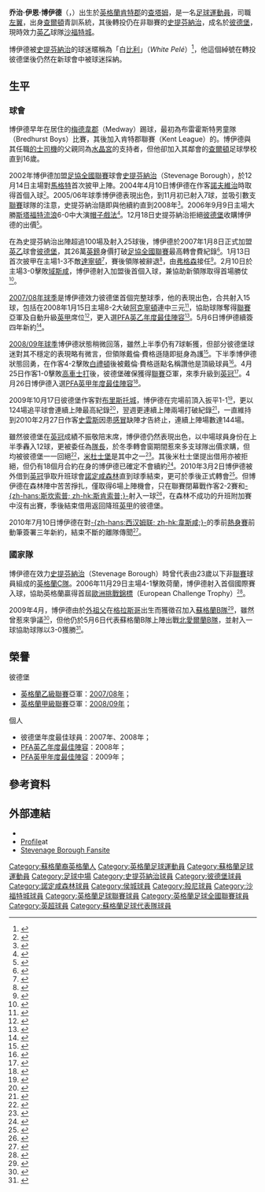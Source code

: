 {{noteTA|G1=足球|G2=FAcup|G3=EPL
|T=zh-hans:乔治·博伊德; zh-hk:佐治·保特;
|1=zh-hans:乔治·博伊德; zh-hk:佐治·保特;
|2=zh-hans:乔治·伊恩·博伊德; zh-hk:佐治·伊恩·保特;
|3=zh-hans:博伊德; zh-hk:保特;
|4=zh-hans:出租车; zh-hk:的士;
|5=zh-hans:弗格森; zh-hk:費格遜;
}}
{{Football player infobox 
|          playername = 乔治·博伊德<br />''George Boyd''
| image          = George Boyd (24736526425) (cropped).jpg
| image_size     = 200
|            fullname = George Ian Boyd
|            nickname = ''Boydie''
|              height = {{height|ft=6|in=1}}
|         dateofbirth = {{birth date and age|1985|10|2|df=yes}}
|         cityofbirth = [[查塔姆_(肯特郡)|查塔姆]]
|      countryofbirth = [[英格蘭|英格蘭]]
| currentclub    = [[沙福特城足球會|沙福特城]]
| clubnumber     = 14
|            position = [[中場#翼鋒|翼鋒]]、[[前鋒_(足球)|前鋒]]
| youthyears1    = 1996–2001 | youthclubs1   =   [[查尔顿竞技足球俱乐部|查爾頓]]
| youthyears2    = 2001–2002 | youthclubs2   =   [[史提芬納治足球會|史提芬納治]]
| years1         = 2002–2007 | clubs1        =   [[史提芬納治足球會|史提芬納治]]                | caps1 = 110 | goals1 = 23
| years2         = 2007–2013 | clubs2        =   [[彼得伯勒联足球俱乐部|彼德堡]]    | caps2 = 263 | goals2 = 64
| years3         = 2010      | clubs3        = → [[诺丁汉森林足球俱乐部|諾定咸森林]] (外借) | caps3 = 6   | goals3 = 1
| years4         = 2013      | clubs4        = → [[赫尔城足球俱乐部|侯城]] (外借)               | caps4 = 13  | goals4 = 4
| years5         = 2013–2014 | clubs5        =   [[赫尔城足球俱乐部|侯城]]                      | caps5 = 30  | goals5 = 2
| years6         = 2014–2017 | clubs6        =   [[伯恩利足球俱乐部|般尼]]                            | caps6 = 115 | goals6 = 12
| years7         = 2017–2019 | clubs7        =   [[谢周三足球俱乐部|錫周三]]    | caps7 = 40  | goals7 = 3
| years8         = 2019–2020     | clubs8        =   [[彼得伯勒联足球俱乐部|彼德堡]]    | caps8=  22   | goals8=  0
| years9         = 2020–
| clubs9         = [[沙福特城足球會|沙福特城]]
|caps9           = 1
|goals9          = 0
| nationalyears1 = 2005–2006 | nationalteam1 = [[英格蘭足球代表丙隊|英格蘭C隊]]
| nationalcaps1  = 6         | nationalgoals1= 1
| nationalyears2 = 2009      | nationalteam2 = [[蘇格蘭足球代表乙隊|蘇格蘭B隊]]| nationalcaps2 = 1 | nationalgoals2 = 1
| nationalyears3 = 2013–2014 | nationalteam3 = [[蘇格蘭足球代表隊|蘇格蘭]]    | nationalcaps3 = 2 | nationalgoals3 = 0
|            pcupdate = 2019年4月9日 20:56 (UTC)
|            ntupdate = 2014年9月1日 10:56 (UTC)
}}

'''乔治·伊恩·博伊德'''（{{lang-en|'''George Ian Boyd'''}}，{{bd|1985年|10月2日|catidx=Boyd, George}}）出生於[[英格蘭|英格蘭]][[肯特郡|肯特郡]]的[[查塔姆|查塔姆]]，是一名[[足球|足球]][[運動員|運動員]]，司職[[中場#翼鋒|左翼]]，出身[[查尔顿竞技足球俱乐部|查爾頓]]青訓系統，其後轉投仍在非聯賽的[[保罗夫史提芬足球俱乐部|史提芬納治]]，成名於[[彼得伯勒联足球俱乐部|彼德堡]]，現時效力[[英格蘭足球乙級聯賽|英乙]]球隊[[沙福特城足球會|沙福特城]]。

博伊德被[[保罗夫史提芬足球俱乐部|史提芬納治]]的球迷暱稱為「白[[比利|比利]]」（''White Pelé''）<ref>{{cite news |language=en |url=http://www.telegraph.co.uk/sport/football/leagues/premierleague/tottenham/6930616/Tottenham-manager-Harry-Redknapp-considering-move-for-Peterborough-duo.html |title=Tottenham manager Harry Redknapp considering move for Peterborough duo |publisher=''telegraph.co.uk'' |date=2010-01-04 |accessdate=2010-02-25 |archive-date=2010-01-08 |archive-url=https://web.archive.org/web/20100108015149/http://www.telegraph.co.uk/sport/football/leagues/premierleague/tottenham/6930616/Tottenham-manager-Harry-Redknapp-considering-move-for-Peterborough-duo.html }}</ref>，他這個綽號在轉投彼德堡後仍然在新球會中被球迷採納。

== 生平 ==
=== 球會 ===
博伊德早年在居住的[[梅德韋郡|梅德韋郡]]（Medway）踢球，最初為布雷霍斯特男童隊（Bredhurst Boys）比賽，其後加入肯特郡聯賽（Kent League）的{{le|Chatham Town F.C.||查塔姆鎮}}。博伊德與其任職[[的士|的士]][[司機|司機]]的父親同為[[水晶宫足球俱乐部|水晶宮]]的支持者，但他卻加入其鄰會的[[查尔顿竞技足球俱乐部|查爾頓]]足球學校直到16歲。

2002年博伊德加盟[[英格蘭足球協會全國聯賽|足協全國聯賽]]球會[[保罗夫史提芬足球俱乐部|史提芬納治]]（Stevenage Borough），於12月14日主場對[[馬格特足球會|馬格特]]首次披甲上陣。2004年4月10日博伊德在作客[[諾夫維治維多利亞足球會|諾夫維治]]時取得首個入球<small><ref>{{cite news |language=en |url=http://news.bbc.co.uk/sport2/hi/football/eng_conf/3592677.stm |title=Northwich 1-2 Stevenage |publisher=[[BBC|BBC]] Sport |date=2004-04-10 |accessdate=2009-04-28 |archive-date=2016-03-07 |archive-url=https://web.archive.org/web/20160307021856/http://news.bbc.co.uk/sport2/hi/football/eng_conf/3592677.stm }}</ref></small>。2005/06年球季博伊德表現出色，到11月初已射入7球，並吸引數支[[英格蘭足球聯賽|聯賽]]球隊的注意，史提芬納治隨即與他續約直到2008年<small><ref>{{cite news |language=en |url=http://news.bbc.co.uk/sport2/hi/football/teams/s/stevenage/4428180.stm |title=Stevenage winger signs new deal |publisher=[[BBC|BBC]] Sport |date=2005-11-11 |accessdate=2009-04-27 |archive-date=2018-09-06 |archive-url=https://web.archive.org/web/20180906052635/http://news.bbc.co.uk/sport2/hi/football/teams/s/stevenage/4428180.stm }}</ref></small>。2006年9月9日主場大勝[[斯塔福特流浪足球會|斯塔福特流浪]]6-0中大演[[帽子戲法|帽子戲法]]<small><ref>{{cite news |language=en |url=http://news.bbc.co.uk/sport2/hi/football/eng_conf/5308118.stm |title=Stevenage 6-0 Stafford Rangers |publisher=[[BBC|BBC]] Sport |date=2006-09-09 |accessdate=2009-04-28 |archive-date=2018-09-06 |archive-url=https://web.archive.org/web/20180906052744/http://news.bbc.co.uk/sport2/hi/football/eng_conf/5308118.stm }}</ref></small>。12月18日史提芬納治拒絕[[皮特堡联足球俱乐部|彼德堡]]收購博伊德的出價<small><ref>{{cite news |language=en |url=http://news.bbc.co.uk/sport2/hi/football/teams/s/stevenage/6189599.stm |title=Boro turn down Posh bid for Boyd |publisher=[[BBC|BBC]] Sport |date=2006-12-18 |accessdate=2009-04-28 |archive-date=2018-09-06 |archive-url=https://web.archive.org/web/20180906052729/http://news.bbc.co.uk/sport2/hi/football/teams/s/stevenage/6189599.stm }}</ref></small>。

在為史提芬納治出陣超過100場及射入25球後，博伊德於2007年1月8日正式加盟[[英格蘭足球乙級聯賽|英乙]]球會[[彼得伯勒联足球俱乐部|彼德堡]]，其26萬[[英鎊|英鎊]]身價打破[[英格蘭足球協會全國聯賽|足協全國聯賽]]最高轉會費紀錄<small><ref>{{cite news |language=en |url=http://news.bbc.co.uk/sport1/hi/football/teams/p/peterborough_united/6221255.stm |title=Boyd finalises record Posh switch |publisher=[[BBC|BBC]] Sport |date=2007-01-08 |accessdate=2009-04-28 |archive-date=2017-08-30 |archive-url=https://web.archive.org/web/20170830020243/http://news.bbc.co.uk/sport1/hi/football/teams/p/peterborough_united/6221255.stm }}</ref></small>。1月13日首次披甲在主場1-3不敵[[达灵顿足球俱乐部|達寧頓]]<small><ref>{{cite news |language=en |url=http://news.bbc.co.uk/sport2/hi/football/eng_div_3/6236823.stm |title=Darlington 3-1 Peterborough |publisher=[[BBC|BBC]] Sport |date=2007-01-13 |accessdate=2009-04-28 |archive-date=2018-09-06 |archive-url=https://web.archive.org/web/20180906052740/http://news.bbc.co.uk/sport2/hi/football/eng_div_3/6236823.stm }}</ref></small>，賽後領隊{{le|基夫·亞歷山大|Keith Alexander (footballer)|亞歷山大}}被辭退<small><ref>{{cite news |language=en |url=http://news.bbc.co.uk/sport2/hi/football/teams/p/peterborough_united/6264357.stm |title=Posh part company with Alexander |publisher=[[BBC|BBC]] Sport |date=2007-01-15 |accessdate=2009-04-28 |archive-date=2022-04-10 |archive-url=https://web.archive.org/web/20220410005728/http://news.bbc.co.uk/sport2/hi/football/teams/p/peterborough_united/6264357.stm }}</ref></small>，由[[达伦·弗格森|弗格森]]接任<small><ref>{{cite news |language=en |url=http://news.bbc.co.uk/sport2/hi/football/teams/p/peterborough_united/6282425.stm |title=Ferguson named Peterborough boss |publisher=[[BBC|BBC]] Sport |date=2007-01-20 |accessdate=2009-04-28 |archive-date=2020-05-13 |archive-url=https://web.archive.org/web/20200513014119/http://news.bbc.co.uk/sport2/hi/football/teams/p/peterborough_united/6282425.stm }}</ref></small>。2月10日於主場3-0擊敗[[雷克斯汉姆足球俱乐部|域斯咸]]，博伊德射入加盟後首個入球，兼協助新領隊取得首場勝仗<small><ref>{{cite news |language=en |url=http://news.bbc.co.uk/sport2/hi/football/eng_div_3/6327119.stm |title=Peterborough 3-0 Wrexham |publisher=[[BBC|BBC]] Sport |date=2007-02-10 |accessdate=2009-04-28 |archive-date=2018-09-06 |archive-url=https://web.archive.org/web/20180906052559/http://news.bbc.co.uk/sport2/hi/football/eng_div_3/6327119.stm }}</ref></small>。

[[2007年至2008年英格蘭足球乙級聯賽|2007/08年球季]]是博伊德效力彼德堡首個完整球季，他的表現出色，合共射入15球，包括在2008年1月15日主場8-2大破[[艾宁顿斯坦利足球俱乐部|阿克寧頓]]連中三元<small><ref>{{cite news |language=en |url=http://news.bbc.co.uk/sport2/hi/football/eng_div_3/7184768.stm |title=Peterborough 8-2 Accrington |publisher=[[BBC|BBC]] Sport |date=2008-01-15 |accessdate=2009-04-28 |archive-date=2021-03-27 |archive-url=https://web.archive.org/web/20210327165950/http://news.bbc.co.uk/sport2/hi/football/eng_div_3/7184768.stm }}</ref></small>，協助球隊奪得[[英格蘭足球乙級聯賽|聯賽]]亞軍及自動升級[[英格蘭足球甲級聯賽|英甲]]席位<small><ref>{{cite news |language=en |url=http://news.bbc.co.uk/sport2/hi/football/teams/p/peterborough_united/7357681.stm |title=Boss thrilled with Posh promotion |publisher=[[BBC|BBC]] Sport |date=2008-04-20 |accessdate=2009-04-28 |archive-date=2016-03-10 |archive-url=https://web.archive.org/web/20160310120154/http://news.bbc.co.uk/sport2/hi/football/teams/p/peterborough_united/7357681.stm }}</ref></small>，更入選[[英格蘭職業足球運動員協會|PFA]][[英格蘭足球乙級聯賽|英乙]][[PFA年度最佳陣容|年度最佳陣容]]<small><ref>{{cite news |language=en |url=http://news.bbc.co.uk/sport2/hi/football/7370319.stm |title=Ronaldo named player of the year |publisher=[[BBC|BBC]] Sport |date=2008-04-27 |accessdate=2009-04-28 |archive-date=2019-03-23 |archive-url=https://web.archive.org/web/20190323131400/http://news.bbc.co.uk/sport2/hi/football/7370319.stm |dead-url=no }}</ref></small>。5月6日博伊德續簽四年新約<small><ref>{{cite news |language=en |url=http://news.bbc.co.uk/sport2/hi/football/teams/p/peterborough_united/7386336.stm |title=Posh winger signs four-year deal |publisher=[[BBC|BBC]] Sport |date=2008-05-06 |accessdate=2009-04-28 |archive-date=2016-03-07 |archive-url=https://web.archive.org/web/20160307033811/http://news.bbc.co.uk/sport2/hi/football/teams/p/peterborough_united/7386336.stm }}</ref></small>。

[[2008年至2009年英格蘭足球甲級聯賽|2008/09年球季]]博伊德狀態稍微回落，雖然上半季仍有7球斬獲，但部分彼德堡球迷對其不穩定的表現略有微言，但領隊戴倫·費格遜隨即挺身為護<small><ref>{{cite news |language=en |url=http://news.bbc.co.uk/sport2/hi/football/teams/p/peterborough_united/7839816.stm |title=Criticism not a problem for Boyd |publisher=[[BBC|BBC]] Sport |date=2009-01-20 |accessdate=2009-04-28 |archive-date=2016-03-10 |archive-url=https://web.archive.org/web/20160310120221/http://news.bbc.co.uk/sport2/hi/football/teams/p/peterborough_united/7839816.stm }}</ref></small>。下半季博伊德狀態回勇，在作客4-2擊敗[[布莱顿足球俱乐部|白禮頓]]後被戴倫·費格遜點名稱讚他是頂級球員<small><ref>{{cite news |language=en |url=http://news.bbc.co.uk/sport2/hi/football/teams/p/peterborough_united/7883077.stm |title=Ferguson dazzled by Boyd display |publisher=[[BBC|BBC]] Sport |date=2009-02-11 |accessdate=2009-04-28 |archive-date=2016-03-07 |archive-url=https://web.archive.org/web/20160307051804/http://news.bbc.co.uk/sport2/hi/football/teams/p/peterborough_united/7883077.stm }}</ref></small>。4月25日作客1-0擊敗[[科尔切斯特联足球俱乐部|高車士打]]後，彼德堡確保獲得[[英格蘭足球甲級聯賽|聯賽]]亞軍，來季升級到[[英格蘭足球冠軍聯賽|英冠]]<small><ref>{{cite news |language=en |url=http://news.bbc.co.uk/sport2/hi/football/eng_div_2/8002029.stm |title=Peterborough win seals promotion |publisher=[[BBC|BBC]] Sport |date=2009-04-25 |accessdate=2009-04-28 |archive-date=2020-10-30 |archive-url=https://web.archive.org/web/20201030053450/http://news.bbc.co.uk/sport2/hi/football/eng_div_2/8002029.stm |dead-url=no }}</ref></small>。4月26日博伊德入選[[英格蘭職業足球運動員協會|PFA]][[英格蘭足球甲級聯賽|英甲]][[PFA年度最佳陣容|年度最佳陣容]]<small><ref>{{cite news |language=en |url=http://news.bbc.co.uk/sport2/hi/football/8019726.stm |title=Giggs earns prestigious PFA award |publisher=[[BBC|BBC]] Sport |date=2009-04-26 |accessdate=2009-04-28 |archive-date=2019-03-23 |archive-url=https://web.archive.org/web/20190323131353/http://news.bbc.co.uk/sport2/hi/football/8019726.stm |dead-url=no }}</ref></small>。

2009年10月17日彼德堡作客對[[布里斯托尔城足球俱乐部|布里斯托城]]，博伊德在完場前頂入扳平1-1<small><ref>{{cite news |language=en |url=http://news.bbc.co.uk/sport2/hi/football/eng_div_1/8302293.stm |title=Bristol City 1-1 Peterborough |publisher=[[BBC|BBC]] Sport |date=2009-10-17 |accessdate=2009-10-20 |archive-date=2021-10-01 |archive-url=https://web.archive.org/web/20211001204639/http://news.bbc.co.uk/sport2/hi/football/eng_div_1/8302293.stm }}</ref></small>，更以124場追平球會連續上陣最高紀錄<small><ref>{{cite news |language=en |url=http://news.bbc.co.uk/sport2/hi/football/teams/p/peterborough_united/8314084.stm |title=Boyd pleased to equal Posh record |publisher=[[BBC|BBC]] Sport |date=2009-10-19 |accessdate=2009-10-20 |archive-date=2018-09-06 |archive-url=https://web.archive.org/web/20180906052607/http://news.bbc.co.uk/sport2/hi/football/teams/p/peterborough_united/8314084.stm }}</ref></small>，翌週更連續上陣兩場打破紀錄<small><ref>{{cite news |language=en |url=http://www.skysports.com/football/match_report/0,19764,11065_3149902,00.html |title=Boyd marks week to remember |publisher=Sky Sports |date=2009-10-24 |accessdate=2010-02-25}}</ref></small>，一直維持到2010年2月27日作客[[斯旺西城足球俱乐部|史雲斯]]因患[[感冒|感冒]]缺陣才告終止，連續上陣場數達144場。

雖然彼德堡在[[英冠|英冠]]成績不振敬陪末席，博伊德仍然表現出色，以中場球員身份在上半季轟入12球，更被委任為[[隊長_(足球)|隊長]]，於冬季轉會窗期間惹來多支球隊出價求購，但均被彼德堡一一回絕<small><ref>{{cite news |language=en |url=http://www.skysports.com/story/0,19528,11095_5915752,00.html |title=Posh shun deadline bids |publisher=Sky Sports |date=2010-02-03 |accessdate=2010-02-25 |archive-date=2010-02-08 |archive-url=https://web.archive.org/web/20100208222155/http://www.skysports.com/story/0,19528,11095_5915752,00.html }}</ref></small>，[[米德尔斯堡足球俱乐部|米杜士堡]]是其中之一<small><ref>{{cite news |language=en |url=http://www.skysports.com/story/0,19528,11095_5977350,00.html |title=Posh confirm Boro interest |publisher=Sky Sports |date=2010-02-24 |accessdate=2010-02-25 |archive-date=2016-03-08 |archive-url=https://web.archive.org/web/20160308042121/http://www.skysports.com/story/0,19528,11095_5977350,00.html }}</ref></small>。其後米杜士堡提出借用亦被拒絕，但仍有18個月合約在身的博伊德已確定不會續約<small><ref>{{cite news |language=en |url=http://news.bbc.co.uk/sport2/hi/football/teams/p/peterborough_united/8534202.stm |title=Barry Fry expects George Boyd to stay at Peterborough |publisher=[[BBC|BBC]] Sport |date=2010-02-24 |accessdate=2010-02-26 |archive-date=2021-07-19 |archive-url=https://web.archive.org/web/20210719103150/http://news.bbc.co.uk/sport2/hi/football/teams/p/peterborough_united/8534202.stm }}</ref></small>。2010年3月2日博伊德被外借到[[英冠|英冠]]爭取升班球會[[诺丁汉森林足球俱乐部|諾定咸森林]]直到球季結束，更可於季後正式轉會<small><ref>{{cite news |language=en |url=http://news.bbc.co.uk/sport2/hi/football/teams/n/nottm_forest/8545062.stm |title=Nottingham Forest sign Peterborough's George Boyd |publisher=[[BBC|BBC]] Sport |date=2010-03-02 |accessdate=2010-03-03 |archive-date=2010-03-07 |archive-url=https://web.archive.org/web/20100307053845/http://news.bbc.co.uk/sport2/hi/football/teams/n/nottm_forest/8545062.stm |dead-url=no }}</ref></small>。但博伊德在森林陣中苦苦掙扎，僅取得6場上陣機會，只在聯賽閉幕戰作客2-2賽和[[斯坎索普联足球俱乐部|-{zh-hans:斯坎索普; zh-hk:斯肯索普;}-]]射入一球<small><ref>{{cite news |language=en |url=http://news.bbc.co.uk/sport2/hi/football/eng_div_1/8646770.stm |title=Scunthorpe 2-2 Nottm Forest |publisher=[[BBC|BBC]] Sport |date=2010-05-02 |accessdate=2010-07-12 |archive-date=2021-10-01 |archive-url=https://web.archive.org/web/20211001225704/http://news.bbc.co.uk/sport2/hi/football/eng_div_1/8646770.stm }}</ref></small>，在森林不成功的升班附加賽中沒有出賽，季後結束借用返回降班[[英甲|英甲]]的彼德堡。

2010年7月10日博伊德在對[[西汉姆联足球俱乐部|-{zh-hans:西汉姆联; zh-hk:韋斯咸;}-]]的季前[[熱身賽|熱身賽]]前動筆簽署三年新約，結束不斷的離隊傳聞<small><ref>{{cite news |language=en |url=http://www.skysports.com/story/0,19528,12875_6254775,00.html |title=Posh secure Boyd's future |publisher=Sky Sports |date=2010-07-10 |accessdate=2010-07-12 |archive-date=2010-07-13 |archive-url=https://web.archive.org/web/20100713111352/http://www.skysports.com/story/0,19528,12875_6254775,00.html }}</ref></small>。

=== 國家隊 ===
博伊德在效力[[保罗夫史提芬足球俱乐部|史提芬納治]]（Stevenage Borough）時曾代表由23歲以下非[[英格蘭足球聯賽|聯賽]]球員組成的[[英格蘭足球代表丙隊|英格蘭C隊]]。2006年11月29日主場4-1擊敗荷蘭，博伊德射入首個國際賽入球，協助英格蘭贏得首屆[[歐洲挑戰錦標|歐洲挑戰錦標]]（European Challenge Trophy）<small><ref>{{cite news |language=en |url=http://news.bbc.co.uk/sport2/hi/football/eng_conf/6158277.stm |title=England Nat Game XI 4-1 Holland |publisher=[[BBC|BBC]] Sport |date=2006-11-29 |accessdate=2009-04-28 |archive-date=2016-03-10 |archive-url=https://web.archive.org/web/20160310073800/http://news.bbc.co.uk/sport2/hi/football/eng_conf/6158277.stm }}</ref></small>。

2009年4月，博伊德由於[[外祖父|外祖父]]在[[格拉斯哥|格拉斯哥]]出生而獲徵召加入[[蘇格蘭足球代表乙隊|蘇格蘭B隊]]<small><ref>{{cite news |language=en |url=http://news.bbc.co.uk/sport2/hi/football/internationals/8027973.stm |title=Posh's Boyd ready for Scots duty |publisher=[[BBC|BBC]] Sport |date=2009-04-30 |accessdate=2009-10-20 |archive-date=2017-09-08 |archive-url=https://web.archive.org/web/20170908202428/http://news.bbc.co.uk/sport2/hi/football/internationals/8027973.stm }}</ref></small>，雖然曾惹來爭議<small><ref>{{cite news |language=en |url=http://news.bbc.co.uk/sport2/hi/football/internationals/8036587.stm |title=Gough queries Scots call for Boyd |publisher=[[BBC|BBC]] Sport |date=2009-05-06 |accessdate=2009-10-20 |archive-date=2021-05-12 |archive-url=https://web.archive.org/web/20210512152633/http://news.bbc.co.uk/sport2/hi/football/internationals/8036587.stm }}</ref></small>，但他仍於5月6日代表蘇格蘭B隊上陣出戰[[北愛爾蘭足球代表乙隊|北愛爾蘭B隊]]，並射入一球協助球隊以3-0獲勝<small><ref>{{cite news |language=en |url=http://www.telegraph.co.uk/sport/football/international/scotland/5287739/Andy-Webster-and-George-Boyd-give-Scotland-reasons-to-be-cheerful.html |title=Andy Webster and George Boyd give Scotland reasons to be cheerful |publisher=telegraph.co.uk |date=2009-05-06 |accessdate=2009-10-20 |archive-date=2009-05-11 |archive-url=https://web.archive.org/web/20090511174826/http://www.telegraph.co.uk/sport/football/international/scotland/5287739/Andy-Webster-and-George-Boyd-give-Scotland-reasons-to-be-cheerful.html }}</ref></small>。

== 榮譽 ==
;彼德堡
*[[英格蘭足球乙級聯賽|英格蘭乙級聯賽]]亞軍：[[2007年至2008年英格蘭足球乙級聯賽|2007/08年]]；
*[[英格蘭足球甲級聯賽|英格蘭甲級聯賽]]亞軍：[[2008年至2009年英格蘭足球甲級聯賽|2008/09年]]；

;個人
*彼德堡年度最佳球員：2007年、2008年；
*[[英格蘭職業足球運動員協會|PFA]][[英格蘭足球乙級聯賽|英乙]][[PFA年度最佳陣容|年度最佳陣容]]：2008年；
*[[英格蘭職業足球運動員協會|PFA]][[英格蘭足球甲級聯賽|英甲]][[PFA年度最佳陣容|年度最佳陣容]]：2009年；

== 參考資料 ==
{{reflist|2}}

== 外部連結 ==
*{{soccerbase|id=33657|name=乔治·博伊德}}
*[http://www.uptheposh.com/people/3674/ Profile]at {{Wayback|url=http://www.uptheposh.com/people/3674/ |date=20070205233152 }}
*[http://www.boroguide.co.uk Stevenage Borough Fansite] {{Wayback|url=http://www.boroguide.co.uk/ |date=20220503080749 }}

{{2008/09年英甲PFA年度最佳陣容}}

{{DEFAULTSORT:Boyd, George}}
[[Category:蘇格蘭裔英格蘭人|Category:蘇格蘭裔英格蘭人]]
[[Category:英格蘭足球運動員|Category:英格蘭足球運動員]]
[[Category:蘇格蘭足球運動員|Category:蘇格蘭足球運動員]]
[[Category:足球中場|Category:足球中場]]
[[Category:史提芬納治球員|Category:史提芬納治球員]]
[[Category:彼德堡球員|Category:彼德堡球員]]
[[Category:諾定咸森林球員|Category:諾定咸森林球員]]
[[Category:侯城球員|Category:侯城球員]]
[[Category:般尼球員|Category:般尼球員]]
[[Category:沙福特城球員|Category:沙福特城球員]]
[[Category:英格蘭足球聯賽球員|Category:英格蘭足球聯賽球員]]
[[Category:英格蘭足球全國聯賽球員|Category:英格蘭足球全國聯賽球員]]
[[Category:英超球員|Category:英超球員]]
[[Category:蘇格蘭足球代表隊球員|Category:蘇格蘭足球代表隊球員]]
